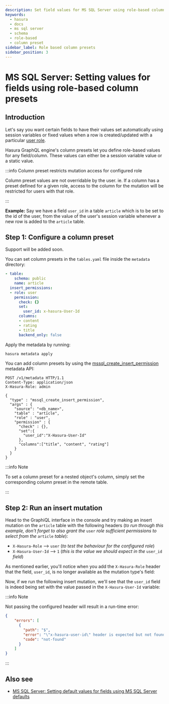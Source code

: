 ```yaml
---
description: Set field values for MS SQL Server using role-based column presets
keywords:
  - hasura
  - docs
  - ms sql server
  - schema
  - role-based
  - column preset
sidebar_label: Role based column presets
sidebar_position: 3
---
```



# MS SQL Server: Setting values for fields using role-based column presets

## Introduction

Let's say you want certain fields to have their values set automatically
using session variables or fixed values when a row is created/updated
with a particular [user role](/graphql/core/auth/authorization/roles-variables.mdx).

Hasura GraphQL engine's column presets let you define role-based values
for any field/column. These values can either be a session variable
value or a static value.

:::info Column preset restricts mutation access for configured role

Column preset values are not overridable by the user. ie. If a column
has a preset defined for a given role, access to the column for the
mutation will be restricted for users with that role.

:::

**Example:** Say we have a field `user_id` in a table `article` which is
to be set to the id of the user, from the value of the user's session
variable whenever a new row is added to the `article` table.

## Step 1: Configure a column preset

<Tabs className="api-tabs">
<TabItem value="console" label="Console">

Support will be added soon.

</TabItem>
<TabItem value="cli" label="CLI">

You can set column presets in the `tables.yaml` file inside the
`metadata` directory:

```yaml {8-9}
- table:
    schema: public
    name: article
  insert_permissions:
  - role: user
    permission:
      check: {}
      set:
        user_id: x-hasura-User-Id
      columns:
      - content
      - rating
      - title
      backend_only: false
```

Apply the metadata by running:

```bash
hasura metadata apply
```

</TabItem>
<TabItem value="api" label="API">

You can add column presets by using the [mssql_create_insert_permission](/graphql/core/api-reference/metadata-api/permission.mdx#mssql-create-insert-permission)
metadata API:

```http {13-15}
POST /v1/metadata HTTP/1.1
Content-Type: application/json
X-Hasura-Role: admin

{
  "type" : "mssql_create_insert_permission",
  "args" : {
    "source": "<db_name>",
    "table" : "article",
    "role" : "user",
    "permission" : {
      "check" : {},
      "set":{
        "user_id":"X-Hasura-User-Id"
      },
      "columns":["title", "content", "rating"]
    }
  }
}
```

</TabItem>
</Tabs>

:::info Note

To set a column preset for a nested object's column, simply set the
corresponding column preset in the remote table.

:::

## Step 2: Run an insert mutation

Head to the GraphiQL interface in the console and try making an insert
mutation on the `article` table with the following headers (*to run
through this example, don't forget to also grant the* `user` *role
sufficient permissions to select from the* `article` *table*):

-   `X-Hasura-Role` --> `user` (*to test the behaviour for the
    configured role*)
-   `X-Hasura-User-Id` --> `1` (*this is the value we should expect in
    the* `user_id` *field*)

As mentioned earlier, you'll notice when you add the `X-Hasura-Role`
header that the field, `user_id`, is no longer available as the mutation
type's field:

<Thumbnail
  src="/img/graphql/core/schema/column-preset-schema-change-for-role.png"
  alt="Write an insert mutation"
/>

Now, if we run the following insert mutation, we'll see that the
`user_id` field is indeed being set with the value passed in the
`X-Hasura-User-Id` variable:

<Thumbnail
  src="/img/graphql/core/schema/column-preset-mutation-result.png"
  alt="Run the insert mutation"
/>

:::info Note

Not passing the configured header will result in a run-time error:

```JSON
{
    "errors": [
      {
        "path": "$",
        "error": "\"x-hasura-user-id\" header is expected but not found",
        "code": "not-found"
      }
    ]
}
```
:::

## Also see

- [MS SQL Server: Setting default values for fields using MS SQL Server defaults](/graphql/core/databases/ms-sql-server/schema/default-values/mssql-defaults.mdx)
